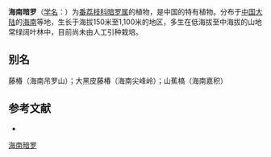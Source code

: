 {{Speciesbox
| name = 海南暗罗
| status = 
| status_system = 
| image =
| genus = Polyalthia
| species = laui
| authority = Merr.
}}

'''海南暗罗'''（[[学名|学名]]：{{lang|la|''Polyalthia laui''}}）为[[番荔枝科|番荔枝科]][[暗罗属|暗罗属]]的植物，是中国的特有植物。分布于[[中国大陆|中国大陆]]的[[海南|海南]]等地，生长于海拔150米至1,100米的地区，多生在低海拔至中海拔的山地常绿阔叶林中，目前尚未由人工引种栽培。

== 别名 ==
藤椿（海南吊罗山）；大黑皮藤椿（海南尖峰岭）；山蕉槁（海南嘉积）

== 参考文献 ==
<div class="references-small">
* {{cite web| url =http://www.bioinfo.cn/db05/KmzwSpecies.php?action=view&id=281| title =海南暗罗| work =《中国高等植物数据库全库》| publisher =中国科学院微生物研究所| author =昆明植物研究所| accessdate =2009-02-21| deadurl =yes| archiveurl =https://web.archive.org/web/20160305021457/http://www.bioinfo.cn/db05/KmzwSpecies.php?action=view&id=281| archivedate =2016-03-05}}
</div>
{{Taxonbar|from=Q11149917}}

[[Category:暗罗属|海南暗罗]]


{{植物小作品}}